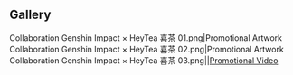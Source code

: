 {{CustomTabs
|tab1 = Overview
|tab2 = Gallery
}}

==Gallery==
<gallery>
Collaboration Genshin Impact × HeyTea 喜茶 01.png|Promotional Artwork
Collaboration Genshin Impact × HeyTea 喜茶 02.png|Promotional Artwork
Collaboration Genshin Impact × HeyTea 喜茶 03.png||[https://www.bilibili.com/video/BV1eG41197wb/ Promotional Video {{Zh|喜茶×原神丨约定之旅，因你欢喜|tl=}}]
</gallery>
